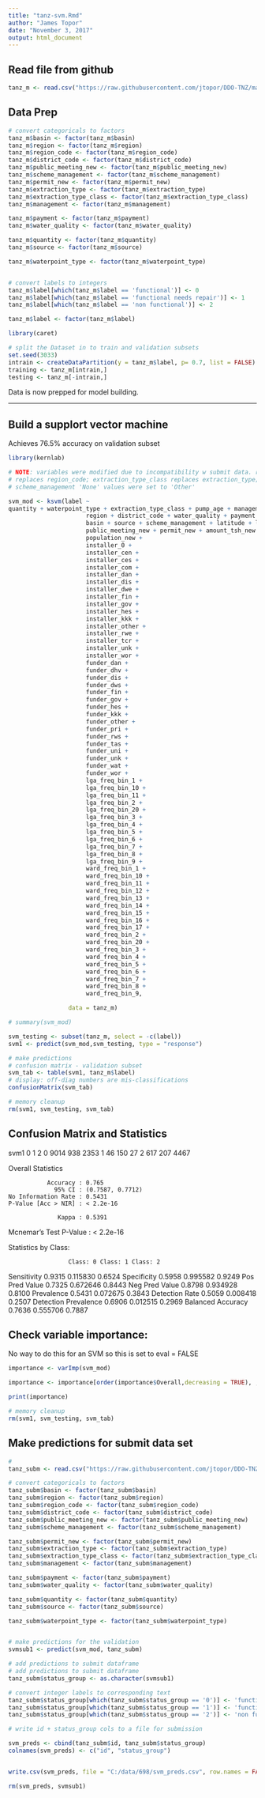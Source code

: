 ```yaml
---
title: "tanz-svm.Rmd"
author: "James Topor"
date: "November 3, 2017"
output: html_document
---
```


## Read file from github

```r
tanz_m <- read.csv("https://raw.githubusercontent.com/jtopor/DDO-TNZ/master/tanz-imputations.csv", header = TRUE, stringsAsFactors = FALSE)
```


## Data Prep

```r

# convert categoricals to factors
tanz_m$basin <- factor(tanz_m$basin)
tanz_m$region <- factor(tanz_m$region)
tanz_m$region_code <- factor(tanz_m$region_code)
tanz_m$district_code <- factor(tanz_m$district_code)
tanz_m$public_meeting_new <- factor(tanz_m$public_meeting_new)
tanz_m$scheme_management <- factor(tanz_m$scheme_management)
tanz_m$permit_new <- factor(tanz_m$permit_new)
tanz_m$extraction_type <- factor(tanz_m$extraction_type)
tanz_m$extraction_type_class <- factor(tanz_m$extraction_type_class)
tanz_m$management <- factor(tanz_m$management)

tanz_m$payment <- factor(tanz_m$payment)
tanz_m$water_quality <- factor(tanz_m$water_quality)

tanz_m$quantity <- factor(tanz_m$quantity)
tanz_m$source <- factor(tanz_m$source)

tanz_m$waterpoint_type <- factor(tanz_m$waterpoint_type)


# convert labels to integers
tanz_m$label[which(tanz_m$label == 'functional')] <- 0
tanz_m$label[which(tanz_m$label == 'functional needs repair')] <- 1
tanz_m$label[which(tanz_m$label == 'non functional')] <- 2

tanz_m$label <- factor(tanz_m$label)

library(caret)

# split the Dataset in to train and validation subsets
set.seed(3033)
intrain <- createDataPartition(y = tanz_m$label, p= 0.7, list = FALSE)
training <- tanz_m[intrain,]
testing <- tanz_m[-intrain,]

```

Data is now prepped for model building.

_____

## Build a supplort vector machine

Achieves 76.5% accuracy on validation subset

```r
library(kernlab)

# NOTE: variables were modified due to incompatibility w submit data. region
# replaces region_code; extraction_type_class replaces extraction_type; 
# scheme_management 'None' values were set to 'Other'

svm_mod <- ksvm(label ~                        
quantity + waterpoint_type + extraction_type_class + pump_age + management +
                      region + district_code + water_quality + payment +
                      basin + source + scheme_management + latitude + longitude +
                      public_meeting_new + permit_new + amount_tsh_new + 
                      population_new +
                      installer_0 +
                      installer_cen +
                      installer_ces +
                      installer_com +
                      installer_dan +
                      installer_dis +
                      installer_dwe +
                      installer_fin +
                      installer_gov +
                      installer_hes +
                      installer_kkk +
                      installer_other +
                      installer_rwe +
                      installer_tcr +
                      installer_unk +
                      installer_wor +
                      funder_dan +
                      funder_dhv +
                      funder_dis +
                      funder_dws +
                      funder_fin +
                      funder_gov +
                      funder_hes +
                      funder_kkk +
                      funder_other +
                      funder_pri +
                      funder_rws +
                      funder_tas +
                      funder_uni +
                      funder_unk +
                      funder_wat +
                      funder_wor +
                      lga_freq_bin_1 +
                      lga_freq_bin_10 +
                      lga_freq_bin_11 +
                      lga_freq_bin_2 +
                      lga_freq_bin_20 +
                      lga_freq_bin_3 +
                      lga_freq_bin_4 +
                      lga_freq_bin_5 +
                      lga_freq_bin_6 +
                      lga_freq_bin_7 +
                      lga_freq_bin_8 +
                      lga_freq_bin_9 +
                      ward_freq_bin_1 +
                      ward_freq_bin_10 +
                      ward_freq_bin_11 +
                      ward_freq_bin_12 +
                      ward_freq_bin_13 +
                      ward_freq_bin_14 +
                      ward_freq_bin_15 +
                      ward_freq_bin_16 +
                      ward_freq_bin_17 +
                      ward_freq_bin_2 +
                      ward_freq_bin_20 +
                      ward_freq_bin_3 +
                      ward_freq_bin_4 +
                      ward_freq_bin_5 +
                      ward_freq_bin_6 +
                      ward_freq_bin_7 +
                      ward_freq_bin_8 +
                      ward_freq_bin_9,

                 data = tanz_m)

# summary(svm_mod)

svm_testing <- subset(tanz_m, select = -c(label))
svm1 <- predict(svm_mod,svm_testing, type = "response")

# make predictions
# confusion matrix - validation subset
svm_tab <- table(svm1, tanz_m$label)
# display: off-diag numbers are mis-classifications
confusionMatrix(svm_tab)

# memory cleanup
rm(svm1, svm_testing, svm_tab)

```

## Confusion Matrix and Statistics

    
svm1    0    1    2
   0 9014  938 2353
   1   46  150   27
   2  617  207 4467

Overall Statistics
                                          
               Accuracy : 0.765           
                 95% CI : (0.7587, 0.7712)
    No Information Rate : 0.5431          
    P-Value [Acc > NIR] : < 2.2e-16       
                                          
                  Kappa : 0.5391          
 Mcnemar's Test P-Value : < 2.2e-16       

Statistics by Class:

                     Class: 0 Class: 1 Class: 2
Sensitivity            0.9315 0.115830   0.6524
Specificity            0.5958 0.995582   0.9249
Pos Pred Value         0.7325 0.672646   0.8443
Neg Pred Value         0.8798 0.934928   0.8100
Prevalence             0.5431 0.072675   0.3843
Detection Rate         0.5059 0.008418   0.2507
Detection Prevalence   0.6906 0.012515   0.2969
Balanced Accuracy      0.7636 0.555706   0.7887


## Check variable importance:

No way to do this for an SVM so this is set to eval = FALSE

```r
importance <- varImp(svm_mod)

importance <- importance[order(importance$Overall,decreasing = TRUE), ,drop = FALSE]

print(importance)

# memory cleanup
rm(svm1, svm_testing, svm_tab)
```


## Make predictions for submit data set

```r
# 
tanz_subm <- read.csv("https://raw.githubusercontent.com/jtopor/DDO-TNZ/master/tanz-submit-imps.csv", header = TRUE, stringsAsFactors = FALSE)

# convert categoricals to factors
tanz_subm$basin <- factor(tanz_subm$basin)
tanz_subm$region <- factor(tanz_subm$region)
tanz_subm$region_code <- factor(tanz_subm$region_code)
tanz_subm$district_code <- factor(tanz_subm$district_code)
tanz_subm$public_meeting_new <- factor(tanz_subm$public_meeting_new)
tanz_subm$scheme_management <- factor(tanz_subm$scheme_management)

tanz_subm$permit_new <- factor(tanz_subm$permit_new)
tanz_subm$extraction_type <- factor(tanz_subm$extraction_type)
tanz_subm$extraction_type_class <- factor(tanz_subm$extraction_type_class)
tanz_subm$management <- factor(tanz_subm$management)

tanz_subm$payment <- factor(tanz_subm$payment)
tanz_subm$water_quality <- factor(tanz_subm$water_quality)

tanz_subm$quantity <- factor(tanz_subm$quantity)
tanz_subm$source <- factor(tanz_subm$source)

tanz_subm$waterpoint_type <- factor(tanz_subm$waterpoint_type)


# make predictions for the validation
svmsub1 <- predict(svm_mod, tanz_subm)

# add predictions to submit dataframe
# add predictions to submit dataframe
tanz_subm$status_group <- as.character(svmsub1)

# convert integer labels to corresponding text
tanz_subm$status_group[which(tanz_subm$status_group == '0')] <- 'functional'
tanz_subm$status_group[which(tanz_subm$status_group == '1')] <- 'functional needs repair'
tanz_subm$status_group[which(tanz_subm$status_group == '2')] <- 'non functional'

# write id + status_group cols to a file for submission

svm_preds <- cbind(tanz_subm$id, tanz_subm$status_group)
colnames(svm_preds) <- c("id", "status_group")


write.csv(svm_preds, file = "C:/data/698/svm_preds.csv", row.names = FALSE)

rm(svm_preds, svmsub1)

```
